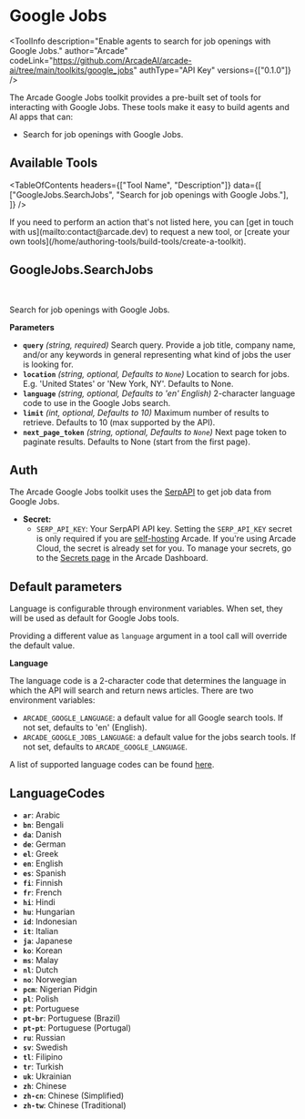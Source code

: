 # Google Jobs


<ToolInfo
  description="Enable agents to search for job openings with Google Jobs."
  author="Arcade"
  codeLink="https://github.com/ArcadeAI/arcade-ai/tree/main/toolkits/google_jobs"
  authType="API Key"
  versions={["0.1.0"]}
/>

<Badges repo="arcadeai/arcade-google-jobs" />

The Arcade Google Jobs toolkit provides a pre-built set of tools for interacting with Google Jobs. These tools make it easy to build agents and AI apps that can:

- Search for job openings with Google Jobs.

## Available Tools

<TableOfContents
  headers={["Tool Name", "Description"]}
  data={[
    ["GoogleJobs.SearchJobs", "Search for job openings with Google Jobs."],
  ]}
/>

<Tip>
  If you need to perform an action that's not listed here, you can [get in touch
  with us](mailto:contact@arcade.dev) to request a new tool, or [create your own
  tools](/home/authoring-tools/build-tools/create-a-toolkit).
</Tip>

## GoogleJobs.SearchJobs

<br />
<TabbedCodeBlock
  tabs={[
    {
      label: "Call the Tool Directly",
      content: {
        Python: [
          "/examples/integrations/toolkits/search/google_jobs/search_jobs_example_call_tool.py",
        ],
        JavaScript: [
          "/examples/integrations/toolkits/search/google_jobs/search_jobs_example_call_tool.js",
        ],
      },
    },
  ]}
/>

Search for job openings with Google Jobs.

**Parameters**

- **`query`** _(string, required)_ Search query. Provide a job title, company name, and/or any keywords in general representing what kind of jobs the user is looking for.
- **`location`** _(string, optional, Defaults to `None`)_ Location to search for jobs. E.g. 'United States' or 'New York, NY'. Defaults to None.
- **`language`** _(string, optional, Defaults to 'en' English)_ 2-character language code to use in the Google Jobs search.
- **`limit`** _(int, optional, Defaults to 10)_ Maximum number of results to retrieve. Defaults to 10 (max supported by the API).
- **`next_page_token`** _(string, optional, Defaults to `None`)_ Next page token to paginate results. Defaults to None (start from the first page).

## Auth

The Arcade Google Jobs toolkit uses the [SerpAPI](https://serpapi.com/) to get job data from Google Jobs.

- **Secret:**
  - `SERP_API_KEY`: Your SerpAPI API key.
    <Note>
      Setting the `SERP_API_KEY` secret is only required if you are
      [self-hosting](/home/hosting-options/local-deployment/install/overview)
      Arcade. If you're using Arcade Cloud, the secret is already set for you.
      To manage your secrets, go to the [Secrets
      page](https://api.arcade.dev/dashboard/auth/secrets) in the Arcade
      Dashboard.
    </Note>

## Default parameters

Language is configurable through environment variables. When set, they will be used as default for Google Jobs tools.

Providing a different value as `language` argument in a tool call will override the default value.

**Language**

The language code is a 2-character code that determines the language in which the API will search and return news articles. There are two environment variables:

- `ARCADE_GOOGLE_LANGUAGE`: a default value for all Google search tools. If not set, defaults to 'en' (English).
- `ARCADE_GOOGLE_JOBS_LANGUAGE`: a default value for the jobs search tools. If not set, defaults to `ARCADE_GOOGLE_LANGUAGE`.

A list of supported language codes can be found [here](#languagecodes).

## LanguageCodes

- **`ar`**: Arabic
- **`bn`**: Bengali
- **`da`**: Danish
- **`de`**: German
- **`el`**: Greek
- **`en`**: English
- **`es`**: Spanish
- **`fi`**: Finnish
- **`fr`**: French
- **`hi`**: Hindi
- **`hu`**: Hungarian
- **`id`**: Indonesian
- **`it`**: Italian
- **`ja`**: Japanese
- **`ko`**: Korean
- **`ms`**: Malay
- **`nl`**: Dutch
- **`no`**: Norwegian
- **`pcm`**: Nigerian Pidgin
- **`pl`**: Polish
- **`pt`**: Portuguese
- **`pt-br`**: Portuguese (Brazil)
- **`pt-pt`**: Portuguese (Portugal)
- **`ru`**: Russian
- **`sv`**: Swedish
- **`tl`**: Filipino
- **`tr`**: Turkish
- **`uk`**: Ukrainian
- **`zh`**: Chinese
- **`zh-cn`**: Chinese (Simplified)
- **`zh-tw`**: Chinese (Traditional)

<ToolFooter pipPackageName="arcade_google_jobs" />
